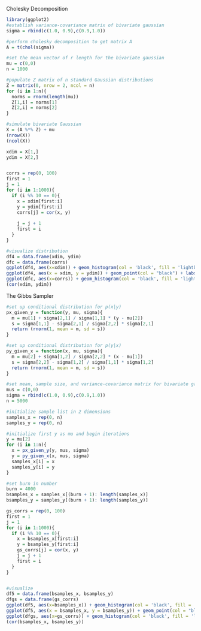 
Cholesky Decomposition
```r
library(ggplot2)
#establish variance-covariance matrix of bivariate gaussian
sigma = rbind(c(1.0, 0.9),c(0.9,1.0))

#perform cholesky decomposition to get matrix A
A = t(chol(sigma))

#set the mean vector of r length for the bivariate gaussian
mu = c(0,0)
n = 1000

#populate Z matrix of n standard Gaussian distributions
Z = matrix(0, nrow = 2, ncol = n)
for (i in 1:n){
  norms = rnorm(length(mu))
  Z[1,i] = norms[1]
  Z[2,i] = norms[2]
}

#simulate bivariate Gaussian
X = (A %*% Z) + mu
(nrow(X))
(ncol(X))

xdim = X[1,]
ydim = X[2,]


corrs = rep(0, 100)
first = 1
j = 1
for (i in 1:1000){
  if (i %% 10 == 0){
    x = xdim[first:i]
    y = ydim[first:i]
    corrs[j] = cor(x, y)
    
    j = j + 1
    first = i
  }
}

#visualize distribution
df4 = data.frame(xdim, ydim)
dfc = data.frame(corrs)
ggplot(df4, aes(x=xdim)) + geom_histogram(col = 'black', fill = 'lightblue',) + labs(title = "Cholesky Decomposition Bivariate Gaussian Sampling Distribution", x = "Value Sampled", y = "Count")
ggplot(df4, aes(x = xdim, y = ydim)) + geom_point(col = "black") + labs(title = "2D Scatterplot of Cholesky Decomposition Bivariate Gaussian Distribution", x = "x", y = "y")
ggplot(dfc, aes(x=corrs)) + geom_histogram(col = 'black', fill = 'lightgreen',) + labs(title = "Cholesky Decomposition Sample Correlation", x = "Correlation", y = "Count")
(cor(xdim, ydim))
```

The Gibbs Sampler
```r
#set up conditional distribution for p(x|y)
px_given_y = function(y, mu, sigma){
  m = mu[1] + sigma[2,1] / sigma[1,1] * (y - mu[2])
  s = sigma[1,1] - sigma[2,1] / sigma[2,2] * sigma[2,1]
  return (rnorm(1, mean = m, sd = s))
}

#set up conditional distribution for p(y|x)
py_given_x = function(x, mu, sigma){
  m = mu[2] + sigma[1,2] / sigma[2,2] * (x - mu[1])
  s = sigma[2,2] - sigma[1,2] / sigma[1,1] * sigma[1,2]
  return (rnorm(1, mean = m, sd = s))
}

#set mean, sample size, and variance-covariance matrix for bivariate gaussian
mus = c(0,0)
sigma = rbind(c(1.0, 0.9),c(0.9,1.0))
n = 5000

#initialize sample list in 2 dimensions
samples_x = rep(0, n)
samples_y = rep(0, n)

#initialize first y as mu and begin iterations
y = mu[2]
for (i in 1:n){
  x = px_given_y(y, mus, sigma)
  y = py_given_x(x, mus, sigma)
  samples_x[i] = x
  samples_y[i] = y
}

#set burn in number
burn = 4000
bsamples_x = samples_x[(burn + 1): length(samples_x)]
bsamples_y = samples_y[(burn + 1): length(samples_y)]

gs_corrs = rep(0, 100)
first = 1
j = 1
for (i in 1:1000){
  if (i %% 10 == 0){
    x = bsamples_x[first:i]
    y = bsamples_y[first:i]
    gs_corrs[j] = cor(x, y)
    j = j + 1
    first = i
  }
}


#visualize
df5 = data.frame(bsamples_x, bsamples_y)
dfgs = data.frame(gs_corrs)
ggplot(df5, aes(x=bsamples_x)) + geom_histogram(col = 'black', fill = 'lightblue',) + labs(title = "Gibbs Sampling Bivariate Gaussian Distribution", x = "Value Sampled", y = "Count")
ggplot(df5, aes(x = bsamples_x, y = bsamples_y)) + geom_point(col = "black") + labs(title = "2D Scatterplot of Gibbs Sampling Bivariate Gaussian Distribution", x = "x", y = "y")
ggplot(dfgs, aes(x=gs_corrs)) + geom_histogram(col = 'black', fill = 'lightgreen',) + labs(title = "Gibbs Sampling Sample Correlation", x = "Correlation", y = "Count")
(cor(bsamples_x, bsamples_y))


```




